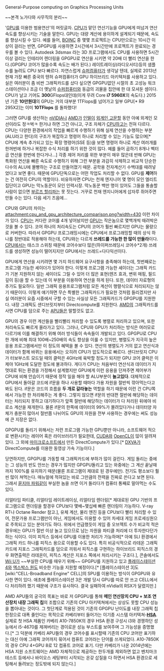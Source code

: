 General-Purpose computing on Graphics Processing Units

~~본격 노가다와 사무직의 분리~~

'[[GPU]]를 이용한 범용연산'의 머릿글자. [[CPU]]가 맡던 연산기능을 GPU에게 떠넘겨 연산속도를 향상시키는 기술을 말한다. GPU는 대량 계산에 용이하게 설계되기 때문에, 속도를 향상시킬 수 있다. 예를 들어, [[BOINC]] 중 몇몇 프로젝트는 CPU만으로는 10시간 이상이 걸리는 반면, GPGPU를 사용하면 2시간에서 3시간만에 프로젝트가 완료되는 경우를 볼 수 있다. Autodesk 3dsmax 라는 3D 프로그램에서도 CPU를 사용하면 5시간 이상 걸리는 인테리어 렌더링을 GPGPU로 연산을 시키면 약 20배 더 빨리 연산을 한다.(GPGPU 코어가 많을수록 속도는 배가 된다.) 레이트레이싱(라디오서티)등의 샘플 수를 늘려도 CPU 보다 빠르다. 자연스럽게 [[슈퍼컴퓨터]]가 생각날 텐데, 실제로 2013년 현재 가장 빠른 중국의 텐허 슈퍼컴퓨터가 GPU 하이브리드 아키텍처를 사용하고 있다. 실은 여러분이 좀 비싼 그래픽카드를 샀다 싶으면 GPGPU없던 시절의 초 고성능 워크스테이션이나 조금 더 옛날의 [[슈퍼컴퓨터]]와 동급의 괴물을 집안에 한 대 모셔둔 셈이다. CPU가 날고 기어도 '''300'''GFlops대인데(이게 무려 Core '''i7 5960X'''의 속도다.) 2015년 기준 '''10만원대'''의 GPU는 거의 대부분 1TFlops를 넘어가고 일부 GPU[* R9 295X2]는 이미 '''10TFlops''' 를 돌파했다! 

그러면 GPU를 생산하는 [[nVIDIA]]나 [[AMD]]가 [[인텔]]이 [[외계인 고문]]할 동안 아예 외계인 모선이라도 정ㅋ벅ㅋ 한거냐 하면 그건 아니고, 구조 자체가 [[CPU]]하고는 전혀 다르다. CPU는 다양한 환경에서의 작업을 빠르게 수행하기 위해 실제 연산을 수행하는 부분(ALU라고 한다)의 구조가 복잡하고 명령어 하나로 처리할 수 있는 기능도 많으며[* CPU에 계속 추가되고 있는 확장 명령어(SSE 등)을 보면 명령어 하나로 계산 여러개를 한꺼번에 하거나 복잡한 수식 처리를 하기 위한 것이 많다. 예를 들어 곱하기 8개나 벡터곱 연산을 한번에 한다거나...] 각종 제어 처리를 위한 부분이 매우 많은데 반해 GPU는 특화된 연산을 빠른 속도로 수행하기 위해 그런 부분을 과감히 삭제하고 비교적 단순한 다수의 ALU에 몰빵하는 구조로 만들어졌기 때문. 공학용 전자계산기 수백대를 때려넣었다고 보면 좋다. 때문에 GPU단독으로는 어떤 작업도 처리할 수 없다. GPU를 '''제어'''하는 건 여전히 CPU의 역할이다. 비유하자면 CPU는 천재 엔지니어 몇 명이 모인 엘리트집단이고 GPU는 막노동꾼이 모인 인력시장. 막노동꾼 백만 명이 있어도 그들을 통솔할 사람이 없으면 [[부르즈 할리파]]는 못 짓는다. 거꾸로 천재 엔지니어에게 삽자루 쥐어주면 만들 수는 있다. 다음 세기 즈음에...

CPU와 GPU의 차이는
attachment:cpu_and_gpu_architecture_comparison.png?width=430
이런 차이가 있다. [[CPU]]는 커다란 코어를 4개 넣어놨지만 [[GPU]]는 작은놈으로 몇백개씩 때려박은 것을 볼 수 있다. 코어 하나의 처리속도는 CPU의 코어가 훨씬 빠르지만 GPU는 물량으로 커버한다. 따라서 GPGPU 프로그래밍시에는 CPU에서 프로그래밍할 때의 상식 하나를 정반대로 적용해야 하는데, CPU와는 다르게 '''쓰레드를 가능한 한 많이 만들라'''이다. [[CPU]]에서는 태스크 스위칭 때문에 코어수보다 많은(하이퍼쓰레딩시 코어수*2개) 쓰레드를 생성하면 성능이 떨어지지만 GPU에서는 쓰레드=다다익선이다.

GPU에게 연산을 시키려면 몇 가지 하드웨어 요구사항을 충족해야 하는데, 첫번째로는 프로그램 가능한 셰이더가 있어야 한다. 이렇게 프로그램 가능한 셰이더는 그래픽 카드가 기본 지원하지 않는 셰이더도 그릴 수 있어 더 많은 표현(렌즈 효과, 변위 매핑, 필드 깊이 등)을 할 수 있는데 이 부분을 이용하여 연산을 하게 된다. 또한, 데이터 자료형의 추가도 필요하다. 일반 그래픽 응용프로그램처럼 모든 계산이 행렬식으로 처리되지는 않기 때문이다. 이렇게 얘기하면 무슨 특별한 그래픽카드가 필요한 것처럼 들리겠지만 사실 여러분이 요즘 시중에서 구할 수 있는 사실상 모든 그래픽카드가 GPGPU를 지원한다. 내장 그래픽도 샌디브릿지부터 Directcompute를 지원한다. [[AMD]]의 그래픽카드를 사면 CPU를 덤으로 주는 [[APU]]들은 말할것도 없고.

GPU의 경우 이런 계산들을 빨리빨리 처리할 수 있도록 병렬로 처리하고 있으며, 또한 처리속도도 빠르게 올라가고 있다. 그러나, CPU와 GPU가 처리하는 방식은 여러모로 다르기에 이를 해결하기 위해 여러 방식들이 속속들이 개발되고 있다. GPGPU로 CPU 한 개에 비해 최대 100배~250배의 속도 향상을 이룰 수 있지만, 병렬도가 지극히 높은 응용 프로그램에서만 이 정도의 혜택을 볼 수 있다. 연산의 병렬도가 거의 없고 연산식과 데이터가 함께 바뀌는 응용에서는 오히려 CPU가 압도적으로 빠르다. 샌디브릿지 CPU가 터보부스트 모드일 때의 클럭은 4GHz에 육박할 정도가 되지만 GPU 코어 클럭은 이제야 1GHz에 도달한 정도에 불과하다. 게다가 CPU는 처음부터 연산식과 데이터가 지멋대로 튀는 환경을 가정해서 설계했지만 GPU에게 이런 응용을 던져주면 제어부가 CPU에 비해 안습이기 때문에 정작 일을 해야 할 ALU부분이 '''놀고있다'''. 대체적으로 GPU에서 돌아갈 코드에 if문을 하나 사용할 때마다 가용 자원을 절반씩 깎아먹는다고 봐도 된다. if문은 코드의 흐름을 '''두 개로 갈라놓는''' 역할을 하기 때문에 이런 건 CPU쪽에서 가능한 한 처리해주는 게 좋다. 그렇지 않으면 if문의 반대편 절반에 해당하는 데이터는 처리되지 못하고 대기하다가 앞쪽 절반에 해당하는 데이터가 다 처리된 뒤에야 비로소 계산을 재개한다. 물론 if문의 한쪽에 데이터의 99%가 몰려있다거나 데이터양 자체가 충분히 많아서 절반쯤 나뉘어도 GPU의 자원을 전부 사용하는 경우에는 써도 성능에 큰 지장은 없다.

GPGPU를 돌리기 위해서는 저런 프로그램 가능한 GPU뿐만 아니라, 소프트웨어 적으로 변환시키는 레이어 혹은 라이브러리가 필요한데, [[CUDA]]와 [[OpenCL]]이 많이 알려져 있다. 그 외에 [[마이크로소프트]]에서 만든 DirectCompute가 있다.[* [[DXVA]]가 DirectCompute를 이용한 동영상 가속 기능이다.]

당연하지만, GPGPU를 가동할 때 그래픽카드에 부하가 많이 걸린다. 게임 돌리는 중에는 그 성능의 반도 안쓰는 경우가 많지만 GPGPU돌리고 있는 와중에는 그 계산 끝날때까지 100%를 유지하기 때문(물론 프로그램이 제대로 된 경우에만). 전기도 평소보다 훨씬 많이 쳐먹는다. 매뉴얼에 적혀있는 바로 그만큼의 전력을 진짜로 쓴다고 보면 된다. 그래서 [[묻지마 파워]]같이 부실한 놈을 쓰면 이거 돌리다가 컴퓨터 통째로 말아먹는 수도 있다.

리얼타임 파티클, 리얼타임 레이트레이싱, 리얼타임 렌더링[* 제대로된 GPU 기반의 프로그램으로 렌더링을 할경우 CPU보다 몇배~몇십배 빠른 렌더링이 가능하다. V-ray RT나 Octane Render 참고.], 유체 계산, 물리 엔진 등을 CPU보다 빨리 처리할 수 있어, 전문가용 프로그램만이 아닌, 게임에서도 이용할 수 있어 차세대 게임 프로세싱원으로 주목되고 있는 분야기도 하다. 위에서 언급했듯이 게임 중 오브젝트 수가 비교적 적은 경우에는 GPU가 절반 이상 놀고 있으므로 남는 자원을 파티클 처리에 더 투자한다던가 하는 식이다. 이미 피직스 등에서 GPU를 이용한 처리가 가능하며[* 아예 SLI 환경에서 그래픽 카드 하나를 피직스 용으로 이용할 수도 있다. 특히 비공식적으로 라데온 그래픽카드에 지포스 그래픽카드를 덤으로 끼워서 피직스를 구현하는 하이브리드 피직스의 경우 화면출력은 라데온이, 피직스 계산은 지포스 쪽에서 처리시키는 구조다.], 콘솔에서도 [[Wii U]]가 ~~부실한 CPU를 때우기 위해~~ GPGPU를 지원하고 있고 [[플레이스테이션 4]]와 [[엑스박스 원]]도 비슷한 기능을 지원할 예정이다.[* [플레이스테이션 3]도 [wiki:"CELL-Broadband Engine" CELL]의 SPU를 이용하는 방식이 GPGPU와 유사한 면이 있다. 애초에 플레이스테이션 3은 개발 당시 GPU를 따로 안 쓰고 CELL에서 다 처리하려 했기 때문에 구조가 유사하다. 결국 실패하여 nVidia의 RSX가 달렸지만.]

AMD APU들의 궁극의 목표는 바로 저 GPGPU를 통해 '''메인 연산장치 CPU + 보조 연산장치 내장 그래픽 칩'''의 조합으로 기존의 CPU 아키텍쳐에서는 상상도 못할 CPU 성능을 뽑아내는 것이다. 그 첫단계로 적용된 것이 기존의 GPGPU 난이도를 내장 그래픽 칩 한정으로 대폭 줄인다는 목적으로 카베리부터 들어가는 이기종 시스템 아키텍쳐-'''[[HSA]]'''. 실제로 첫 HSA 제품인 카베리 A10-7850K의 경우 HSA 환경 구성시 i3와 경쟁하던 성능에서 i5-4670를 제껴버리는 경이로운 성능 부스트를 보여주며 그 가능성을 증명했다.[* 그 덕분에 카베리 APU들의 경우 코어수를 표시할때 기존의 CPU 코어만 표기하는 대신 아예 그래픽 코어까지 묶어서 컴퓨트 코어라는 단어를 쓰게되었다. A10-7850K의 경우 CPU 4+GPU 8로 12 컴퓨트 코어로 표기. 다만 카베리가 나온 2014년에는 HSA 지원 소프트웨어는 AMD 자체적으로 제공하는 한두개를 제외하면 없고 벤치마크 테스트 등에서나 바이오스 세팅부터 시작되는 온갖 삽질을 다 하면서 HSA 환경으로 세팅해서 돌려보는 정도밖에 되지 않는다.]
